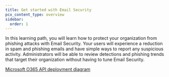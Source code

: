 ```yaml
---
title: Get started with Email Security
pcx_content_type: overview
sidebar:
  order: 1
---
```


In this learning path, you will learn how to protect your organization from phishing attacks with Email Security. 
Your users will experience a reduction in spam and phishing emails and have simple ways to report any suspicious activity. 
Administrators will be able to review detections and phishing trends that target their organization without having to tune Email Security. 

[Microsoft O365 API deployment diagram](/assets/images/email-security/deployment/api-setup/ms365-api-deployment.png)